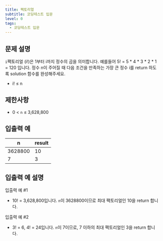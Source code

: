 ```yaml
---
title: 팩토리얼
subtitle: 코딩테스트 입문
level: 0
tags:
  - 코딩테스트 입문
---
```


## 문제 설명

`i`팩토리얼 (i!)은 1부터 i까지 정수의 곱을 의미합니다. 예를들어 5! = 5 \* 4 \* 3 \* 2 \* 1 = 120 입니다. 정수 n이 주어질 때 다음 조건을 만족하는 가장 큰 정수 i를 return 하도록 solution 함수를 완성해주세요.

- i! ≤ n

## 제한사항

- 0 < `n` ≤ 3,628,800

## 입출력 예

| n       | result |
| ------- | ------ |
| 3628800 | 10     |
| 7       | 3      |

## 입출력 예 설명

입출력 예 #1

- 10! = 3,628,800입니다. `n`이 3628800이므로 최대 팩토리얼인 10을 return 합니다.

입출력 예 #2

- 3! = 6, 4! = 24입니다. `n`이 7이므로, 7 이하의 최대 팩토리얼인 3을 return 합니다.
